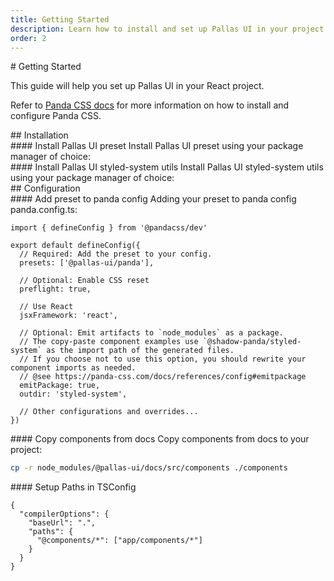 ```yaml
---
title: Getting Started
description: Learn how to install and set up Pallas UI in your project
order: 2
---
```

<ContentContainer>
<Section>
# Getting Started

This guide will help you set up Pallas UI in your React project.
</Section>

Refer to [Panda CSS docs](https://panda-css.com/docs/installation) for more information on how to install and configure Panda CSS.

<Section>
## Installation


<Section gap="1">
#### Install Pallas UI preset
Install Pallas UI preset using your package manager of choice:
<InstallTabs pkg="@pallas-ui/panda" />
</Section>



<Section gap="1">
#### Install Pallas UI styled-system utils
Install Pallas UI styled-system utils using your package manager of choice:
<InstallTabs pkg="@pallas-ui/styled-system" />
</Section>
</Section>

<Section>
## Configuration

<Section gap="1">
#### Add preset to panda config
Adding your preset to panda config panda.config.ts:

```tsx
import { defineConfig } from '@pandacss/dev'
 
export default defineConfig({
  // Required: Add the preset to your config.
  presets: ['@pallas-ui/panda'],
 
  // Optional: Enable CSS reset
  preflight: true,
 
  // Use React
  jsxFramework: 'react',
 
  // Optional: Emit artifacts to `node_modules` as a package.
  // The copy-paste component examples use `@shadow-panda/styled-system` as the import path of the generated files.
  // If you choose not to use this option, you should rewrite your component imports as needed.
  // @see https://panda-css.com/docs/references/config#emitpackage
  emitPackage: true,
  outdir: 'styled-system',
 
  // Other configurations and overrides...
})
```
</Section>

<Section gap="1">
#### Copy components from docs
Copy components from docs to your project:

```bash
cp -r node_modules/@pallas-ui/docs/src/components ./components
```

</Section>

<Section gap="1">
#### Setup Paths in TSConfig    

```tsx
{
  "compilerOptions": {
    "baseUrl": ".",
    "paths": {
      "@components/*": ["app/components/*"]
    }
  }
}
``` 
</Section>
</Section>
</ContentContainer>